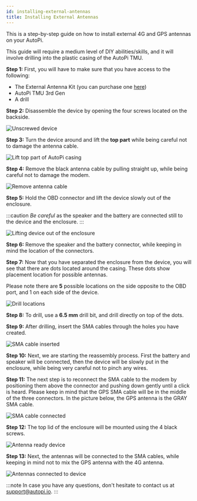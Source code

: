 ```yaml
---
id: installing-external-antennas
title: Installing External Antennas
---
```




This is a step-by-step guide on how to install external 4G and GPS antennas on your AutoPi.

This guide will require a medium level of DIY abilities/skills, and it will involve drilling into
the plastic casing of the AutoPi TMU.

**Step 1:** First, you will have to make sure that you have access to the following:

* The External Antenna Kit (you can purchase one [here](https://shop.autopi.io/products/3in1-external-antenna-kit))
* AutoPi TMU 3rd Gen
* A drill

**Step 2:** Disassemble the device by opening the four screws located on the backside.

![Unscrewed device](/img/hardware/legacy_devices/autopi_dongle_gen3/installing_external_antennas/unscrewed_device.jpeg)

**Step 3:** Turn the device around and lift the **top part** while being careful not to damage the
antenna cable.

![Lift top part of AutoPi casing](/img/hardware/legacy_devices/autopi_dongle_gen3/installing_external_antennas/lift_top_part_of_autopi_casing.jpeg)

**Step 4:** Remove the black antenna cable by pulling straight up, while being careful not to
damage the modem.

![Remove antenna cable](/img/hardware/legacy_devices/autopi_dongle_gen3/installing_external_antennas/remove_antenna_cable.jpeg)

**Step 5:** Hold the OBD connector and lift the device slowly out of the enclosure.

:::caution
*Be careful* as the speaker and the battery are connected still to the device and the enclosure.
:::

![Lifting device out of the enclosure](/img/hardware/legacy_devices/autopi_dongle_gen3/installing_external_antennas/lifting_device_out_of_the_enclosure.jpeg)

**Step 6:** Remove the speaker and the battery connector, while keeping in mind the location of the
connectors.

**Step 7:** Now that you have separated the enclosure from the device, you will see that there are
dots located around the casing. These dots show placement location for possible antennas.

Please note there are **5** possible locations on the side opposite to the OBD port, and 1 on each
side of the device.

![Drill locations](/img/hardware/legacy_devices/autopi_dongle_gen3/installing_external_antennas/drill_locations.jpeg)

**Step 8:** To drill, use a **6.5 mm** drill bit, and drill directly on top of the dots.

**Step 9:** After drilling, insert the SMA cables through the holes you have created.

![SMA cable inserted](/img/hardware/legacy_devices/autopi_dongle_gen3/installing_external_antennas/sma_cable_inserted.jpeg)

**Step 10:** Next, we are starting the reassembly process. First the battery and speaker will be
connected, then the device will be slowly put in the enclosure, while being very careful not to
pinch any wires.

**Step 11:** The next step is to reconnect the SMA cable to the modem by positioning them above the
connector and pushing down gently until a click is heard. Please keep in mind that the GPS SMA
cable will be in the middle of the three connectors. In the picture below, the GPS antenna is the
GRAY SMA cable.

![SMA cable connected](/img/hardware/legacy_devices/autopi_dongle_gen3/installing_external_antennas/sma_cable_connected.jpeg)

**Step 12:** The top lid of the enclosure will be mounted using the 4 black screws.

![Antenna ready device](/img/hardware/legacy_devices/autopi_dongle_gen3/installing_external_antennas/antenna_ready_device.jpeg)

**Step 13:** Next, the antennas will be connected to the SMA cables, while keeping in mind not to
mix the GPS antenna with the 4G antenna.

![Antennas connected to device](/img/hardware/legacy_devices/autopi_dongle_gen3/installing_external_antennas/antennas_connected_to_device.jpeg)

<Discussion
  title="Installing and using external 4G and GPS antennas on the AutoPi TMU"
  url="https://community.autopi.io/t/installing-and-using-external-4g-and-gps-antennas-on-the-autopi-tmu/2376"
/>

:::note
In case you have any questions, don't hesitate to contact us at [support@autopi.io](mailto:support@autopi.io).
:::
